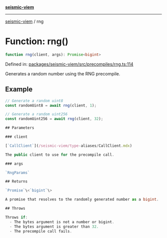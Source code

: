 [**seismic-viem**](/seismic-viem/README.mdx)

---

[seismic-viem](/seismic-viem/globals.mdx) / rng

# Function: rng()

```ts
function rng(client, args): Promise<bigint>
```

Defined in: [packages/seismic-viem/src/precompiles/rng.ts:114](https://github.com/SeismicSystems/seismic-client/blob/658575a2378fa3042cad6a13bb56490931591f61/packages/seismic-viem/src/precompiles/rng.ts#L114)

Generates a random number using the RNG precompile.

## Example

```typescript
// Generate a random uint8
const randomUint8 = await rng(client, 1);

// Generate a random uint256
const randomUint256 = await rng(client, 32);

## Parameters

### client

[`CallClient`](/seismic-viem/type-aliases/CallClient.mdx)

The public client to use for the precompile call.

### args

`RngParams`

## Returns

`Promise`\<`bigint`\>

A promise that resolves to the randomly generated number as a bigint.

## Throws

Throws if:
  - The bytes argument is not a number or bigint.
  - The bytes argument is greater than 32.
  - The precompile call fails.
```
